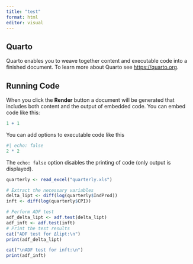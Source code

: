```yaml
---
title: "test"
format: html
editor: visual
---
```


## Quarto

Quarto enables you to weave together content and executable code into a finished document. To learn more about Quarto see <https://quarto.org>.

## Running Code

When you click the **Render** button a document will be generated that includes both content and the output of embedded code. You can embed code like this:

```r
1 + 1
```

You can add options to executable code like this

```r
#| echo: false
2 * 2
```

The `echo: false` option disables the printing of code (only output is displayed).

```r
quarterly <- read_excel("quarterly.xls")

# Extract the necessary variables
delta_lipt <- diff(log(quarterly$IndProd))
inft <- diff(log(quarterly$CPI))

# Perform ADF test
adf_delta_lipt <- adf.test(delta_lipt)
adf_inft <- adf.test(inft)
# Print the test results
cat("ADF test for Δlipt:\n")
print(adf_delta_lipt)

cat("\nADF test for inft:\n")
print(adf_inft)
```
